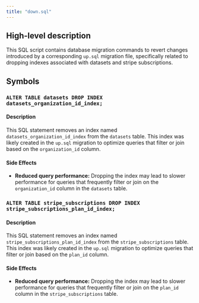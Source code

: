 ```yaml
---
title: "down.sql"
---
```


## High-level description
This SQL script contains database migration commands to revert changes introduced by a corresponding `up.sql` migration file, specifically related to dropping indexes associated with datasets and stripe subscriptions. 

## Symbols

### `ALTER TABLE datasets DROP INDEX datasets_organization_id_index;`
#### Description
This SQL statement removes an index named `datasets_organization_id_index` from the `datasets` table. This index was likely created in the `up.sql` migration to optimize queries that filter or join based on the `organization_id` column.

#### Side Effects
- **Reduced query performance:** Dropping the index may lead to slower performance for queries that frequently filter or join on the `organization_id` column in the `datasets` table.

### `ALTER TABLE stripe_subscriptions DROP INDEX stripe_subscriptions_plan_id_index;`
#### Description
This SQL statement removes an index named `stripe_subscriptions_plan_id_index` from the `stripe_subscriptions` table. This index was likely created in the `up.sql` migration to optimize queries that filter or join based on the `plan_id` column.

#### Side Effects
- **Reduced query performance:** Dropping the index may lead to slower performance for queries that frequently filter or join on the `plan_id` column in the `stripe_subscriptions` table. 
